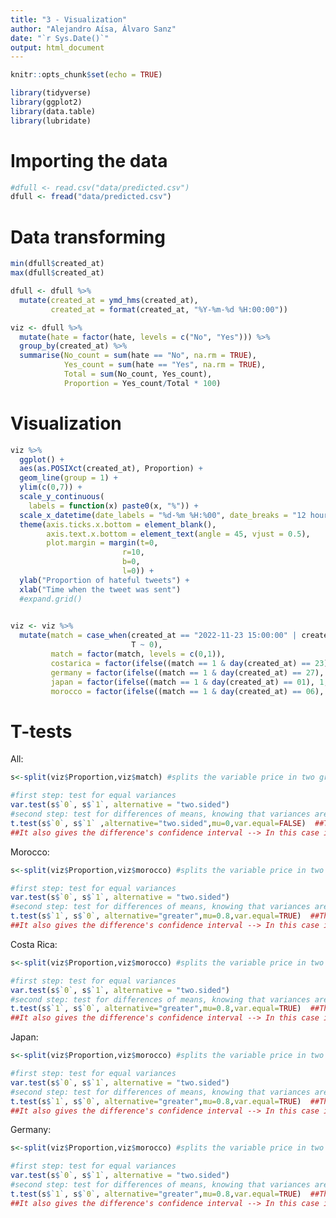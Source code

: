 ```yaml
---
title: "3 - Visualization"
author: "Alejandro Aísa, Álvaro Sanz"
date: "`r Sys.Date()`"
output: html_document
---
```


```r
knitr::opts_chunk$set(echo = TRUE)
```

```r
library(tidyverse)
library(ggplot2)
library(data.table)
library(lubridate)
```


# Importing the data

```r
#dfull <- read.csv("data/predicted.csv")
dfull <- fread("data/predicted.csv")
```

# Data transforming

```r
min(dfull$created_at)
max(dfull$created_at)
```

```r

dfull <- dfull %>% 
  mutate(created_at = ymd_hms(created_at),
         created_at = format(created_at, "%Y-%m-%d %H:00:00"))

viz <- dfull %>% 
  mutate(hate = factor(hate, levels = c("No", "Yes"))) %>% 
  group_by(created_at) %>% 
  summarise(No_count = sum(hate == "No", na.rm = TRUE),
            Yes_count = sum(hate == "Yes", na.rm = TRUE),
            Total = sum(No_count, Yes_count),
            Proportion = Yes_count/Total * 100)

```

# Visualization

```r

viz %>% 
  ggplot() +
  aes(as.POSIXct(created_at), Proportion) +
  geom_line(group = 1) +
  ylim(c(0,7)) +
  scale_y_continuous(
    labels = function(x) paste0(x, "%")) +
  scale_x_datetime(date_labels = "%d-%m %H:%00", date_breaks = "12 hours") +
  theme(axis.ticks.x.bottom = element_blank(),
        axis.text.x.bottom = element_text(angle = 45, vjust = 0.5),
        plot.margin = margin(t=0,
                         r=10,
                         b=0,
                         l=0)) +
  ylab("Proportion of hateful tweets") +
  xlab("Time when the tweet was sent") 
  #expand.grid()
  

```

```r
viz <- viz %>% 
  mutate(match = case_when(created_at == "2022-11-23 15:00:00" | created_at == "2022-11-23 16:00:00" | created_at == "2022-11-23 17:00:00" | created_at == "2022-11-23 18:00:00" | created_at == "2022-11-23 19:00:00" | created_at == "2022-11-23 20:00:00" | created_at == "2022-11-23 21:00:00" | created_at == "2022-11-23 17:00:00" | created_at == "2022-11-27 18:00:00" | created_at == "2022-11-27 19:00:00" | created_at == "2022-11-27 20:00:00" | created_at == "2022-11-27 21:00:00" | created_at == "2022-11-27 22:00:00" | created_at == "2022-11-27 23:00:00" | created_at == "2022-11-27 24:00:00" | created_at == "2022-12-01 18:00:00" | created_at == "2022-12-01 19:00:00" | created_at == "2022-12-01 20:00:00" | created_at == "2022-12-01 21:00:00" | created_at == "2022-12-01 22:00:00" | created_at == "2022-12-01 23:00:00" | created_at == "2022-12-01 24:00:00" | created_at == "2022-12-06 14:00:00" | created_at == "2022-12-06 15:00:00" | created_at == "2022-12-06 16:00:00" | created_at == "2022-12-06 17:00:00" | created_at == "2022-12-06 18:00:00" | created_at == "2022-12-06 19:00:00" ~ 1,
                           T ~ 0),
         match = factor(match, levels = c(0,1)), 
         costarica = factor(ifelse((match == 1 & day(created_at) == 23), 1, 0), levels = c(0,1)),
         germany = factor(ifelse((match == 1 & day(created_at) == 27), 1, 0), levels = c(0,1)),
         japan = factor(ifelse((match == 1 & day(created_at) == 01), 1, 0), levels = c(0,1)),
         morocco = factor(ifelse((match == 1 & day(created_at) == 06), 1, 0), levels = c(0,1)))
```



# T-tests

All: 

```r

s<-split(viz$Proportion,viz$match) #splits the variable price in two groups by gender

#first step: test for equal variances
var.test(s$`0`, s$`1`, alternative = "two.sided")
#second step: test for differences of means, knowing that variances are different
t.test(s$`0`, s$`1` ,alternative="two.sided",mu=0,var.equal=FALSE)  ##The only thing that changes is the last part, var.equal has to be =FALSE. 
##It also gives the difference's confidence interval --> In this case it's + (both values), so males's proportion is greater. 
```

Morocco: 

```r

s<-split(viz$Proportion,viz$morocco) #splits the variable price in two groups by gender

#first step: test for equal variances
var.test(s$`0`, s$`1`, alternative = "two.sided")
#second step: test for differences of means, knowing that variances are different
t.test(s$`1`, s$`0`, alternative="greater",mu=0.8,var.equal=TRUE)  ##The only thing that changes is the last part, var.equal has to be =FALSE. 
##It also gives the difference's confidence interval --> In this case it's + (both values), so males's proportion is greater. 
```

Costa Rica: 

```r
s<-split(viz$Proportion,viz$morocco) #splits the variable price in two groups by gender

#first step: test for equal variances
var.test(s$`0`, s$`1`, alternative = "two.sided")
#second step: test for differences of means, knowing that variances are different
t.test(s$`1`, s$`0`, alternative="greater",mu=0.8,var.equal=TRUE)  ##The only thing that changes is the last part, var.equal has to be =FALSE. 
##It also gives the difference's confidence interval --> In this case it's + (both values), so males's proportion is greater. 
```

Japan: 

```r
s<-split(viz$Proportion,viz$morocco) #splits the variable price in two groups by gender

#first step: test for equal variances
var.test(s$`0`, s$`1`, alternative = "two.sided")
#second step: test for differences of means, knowing that variances are different
t.test(s$`1`, s$`0`, alternative="greater",mu=0.8,var.equal=TRUE)  ##The only thing that changes is the last part, var.equal has to be =FALSE. 
##It also gives the difference's confidence interval --> In this case it's + (both values), so males's proportion is greater. 
```

Germany: 

```r
s<-split(viz$Proportion,viz$morocco) #splits the variable price in two groups by gender

#first step: test for equal variances
var.test(s$`0`, s$`1`, alternative = "two.sided")
#second step: test for differences of means, knowing that variances are different
t.test(s$`1`, s$`0`, alternative="greater",mu=0.8,var.equal=TRUE)  ##The only thing that changes is the last part, var.equal has to be =FALSE. 
##It also gives the difference's confidence interval --> In this case it's + (both values), so males's proportion is greater. 
```

